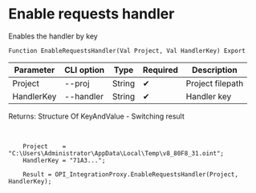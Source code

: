 ﻿---
sidebar_position: 7
---


# Enable requests handler
 Enables the handler by key



`Function EnableRequestsHandler(Val Project, Val HandlerKey) Export`

  | Parameter | CLI option | Type | Required | Description |
  |-|-|-|-|-|
  | Project | --proj | String | &#x2714; | Project filepath |
  | HandlerKey | --handler | String | &#x2714; | Handler key |

  
  Returns:  Structure Of KeyAndValue - Switching result

<br/>




```bsl title="1C:Enterprise/OneScript code example"
    Project    = "C:\Users\Administrator\AppData\Local\Temp\v8_80F8_31.oint";
    HandlerKey = "71A3...";

    Result = OPI_IntegrationProxy.EnableRequestsHandler(Project, HandlerKey);
```
 




